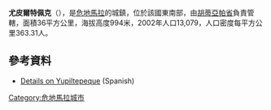 {{coord|14|12|N|89|47|W|region:GT_type:city|display=title}}

'''尤皮爾特佩克'''（{{lang-es|Yupiltepeque}}），是[[危地馬拉|危地馬拉]]的城鎮，位於該國東南部，由[[胡蒂亞帕省|胡蒂亞帕省]]負責管轄，面積36平方公里，海拔高度994米，2002年人口13,079，人口密度每平方公里363.31人。

==參考資料==
* [http://www.inforpressca.com/yupiltepeque/ Details on Yupiltepeque] {{Wayback|url=http://www.inforpressca.com/yupiltepeque/ |date=20110607211557 }} (Spanish)

{{Guatemala-geo-stub}}
[[Category:危地馬拉城市|Category:危地馬拉城市]]